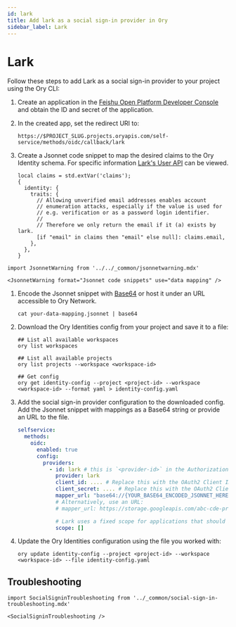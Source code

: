 ```yaml
---
id: lark
title: Add lark as a social sign-in provider in Ory
sidebar_label: Lark
---
```


# Lark

Follow these steps to add Lark as a social sign-in provider to your project using the Ory CLI:

1. Create an application in the [Feishu Open Platform Developer Console](https://open.feishu.cn/app) and obtain the ID and secret
   of the application.
2. In the created app, set the redirect URI to:

   ```shell
   https://$PROJECT_SLUG.projects.oryapis.com/self-service/methods/oidc/callback/lark
   ```

3. Create a Jsonnet code snippet to map the desired claims to the Ory Identity schema. For specific information
   [Lark's User API](https://open.feishu.cn/document/common-capabilities/sso/api/get-user-info) can be viewed.

   ```jsonnet
   local claims = std.extVar('claims');
   {
     identity: {
       traits: {
         // Allowing unverified email addresses enables account
         // enumeration attacks, especially if the value is used for
         // e.g. verification or as a password login identifier.
         //
         // Therefore we only return the email if it (a) exists by lark.
         [if "email" in claims then "email" else null]: claims.email,
       },
     },
   }
   ```

```mdx-code-block
import JsonnetWarning from '../../_common/jsonnetwarning.mdx'

<JsonnetWarning format="Jsonnet code snippets" use="data mapping" />
```

1. Encode the Jsonnet snippet with [Base64](https://www.base64encode.org/) or host it under an URL accessible to Ory Network.

   ```shell
   cat your-data-mapping.jsonnet | base64
   ```

2. Download the Ory Identities config from your project and save it to a file:

   ```shell
   ## List all available workspaces
   ory list workspaces

   ## List all available projects
   ory list projects --workspace <workspace-id>

   ## Get config
   ory get identity-config --project <project-id> --workspace <workspace-id> --format yaml > identity-config.yaml
   ```

3. Add the social sign-in provider configuration to the downloaded config. Add the Jsonnet snippet with mappings as a Base64
   string or provide an URL to the file.

   ```yaml
   selfservice:
     methods:
       oidc:
         enabled: true
         config:
           providers:
             - id: lark # this is `<provider-id>` in the Authorization callback URL. DO NOT CHANGE IT ONCE SET!
               provider: lark
               client_id: .... # Replace this with the OAuth2 Client ID provided by lark
               client_secret: .... # Replace this with the OAuth2 Client Secret provided by lark
               mapper_url: "base64://{YOUR_BASE64_ENCODED_JSONNET_HERE}"
               # Alternatively, use an URL:
               # mapper_url: https://storage.googleapis.com/abc-cde-prd/9cac9717f007808bf17f22ce7f4295c739604b183f05ac4afb4

               # Lark uses a fixed scope for applications that should be configured on its admin page. therefore you can use an empty scope list here.
               scope: []
   ```

4. Update the Ory Identities configuration using the file you worked with:

   ```shell
   ory update identity-config --project <project-id> --workspace <workspace-id> --file identity-config.yaml
   ```

## Troubleshooting

```mdx-code-block
import SocialSigninTroubleshooting from '../_common/social-sign-in-troubleshooting.mdx'

<SocialSigninTroubleshooting />
```
